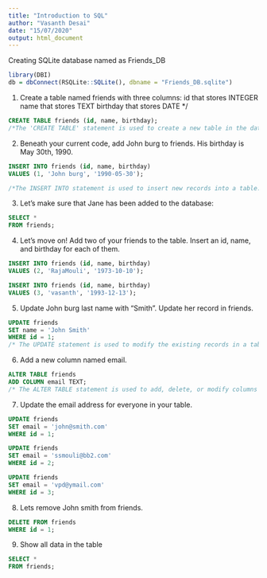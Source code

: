 ---
title: "Introduction to SQL"
author: "Vasanth Desai"
date: "15/07/2020"
output: html_document
---
Creating SQLite database named as Friends_DB
```{r}
library(DBI)
db = dbConnect(RSQLite::SQLite(), dbname = "Friends_DB.sqlite")
```

 1. Create a table named friends with three columns:
      id that stores INTEGER
      name that stores TEXT
      birthday that stores DATE */
```{sql, connection=db}
CREATE TABLE friends (id, name, birthday);
/*The 'CREATE TABLE' statement is used to create a new table in the database: */
```

2. Beneath your current code, add John burg to friends.
    His birthday is May 30th, 1990.
```{sql, connection=db}
INSERT INTO friends (id, name, birthday) 
VALUES (1, 'John burg', '1990-05-30');

/*The INSERT INTO statement is used to insert new records into a table: */
```

3. Let’s make sure that Jane has been added to the database:
```{sql, connection=db}
SELECT * 
FROM friends;
```

4. Let’s move on!
    Add two of your friends to the table.
    Insert an id, name, and birthday for each of them.
```{sql, connection=db}    
INSERT INTO friends (id, name, birthday) 
VALUES (2, 'RajaMouli', '1973-10-10');
```
```{sql, connection=db}
INSERT INTO friends (id, name, birthday) 
VALUES (3, 'vasanth', '1993-12-13');
```
5. Update John burg last name with “Smith”.
    Update her record in friends.
```{sql, connection=db}
UPDATE friends
SET name = 'John Smith'
WHERE id = 1;
/* The UPDATE statement is used to modify the existing records in a table: */
```
6. Add a new column named email.
```{sql, connection=db}
ALTER TABLE friends 
ADD COLUMN email TEXT; 
/* The ALTER TABLE statement is used to add, delete, or modify columns in an existing table: */
```
7. Update the email address for everyone in your table.
```{sql, connection=db}
UPDATE friends
SET email = 'john@smith.com'
WHERE id = 1;
```
```{sql, connection=db}
UPDATE friends
SET email = 'ssmouli@bb2.com'
WHERE id = 2;
```
```{sql, connection=db}
UPDATE friends
SET email = 'vpd@ymail.com'
WHERE id = 3;
```
8. Lets remove John smith from friends.
```{sql, connection=db}
DELETE FROM friends
WHERE id = 1;
```
9. Show all data in the table
```{sql, connection=db}
SELECT * 
FROM friends;
```
